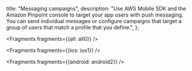  title: "Messaging campaigns",
  description: "Use AWS Mobile SDK and the Amazon Pinpoint console to target your app users with push messaging. You can send individual messages or configure campaigns that target a group of users that match a profile that you define.",
};


<Fragments fragments={{all: all0}} />


<Fragments fragments={{ios: ios1}} />


<Fragments fragments={{android: android2}} />